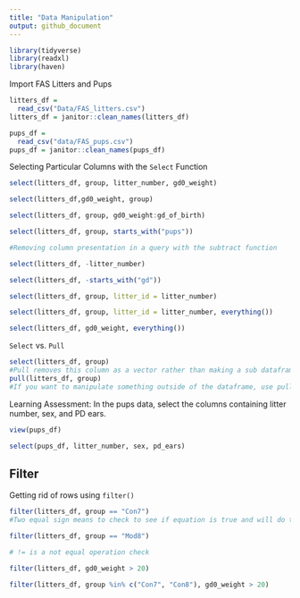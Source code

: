 ```yaml
---
title: "Data Manipulation"
output: github_document
---
```


```r
library(tidyverse)
library(readxl)
library(haven)
```

Import FAS Litters and Pups 

```r
litters_df =
  read_csv("Data/FAS_litters.csv")
litters_df = janitor::clean_names(litters_df)

pups_df =
  read_csv("data/FAS_pups.csv")
pups_df = janitor::clean_names(pups_df)

```

Selecting Particular Columns with the `Select` Function

```r
select(litters_df, group, litter_number, gd0_weight)

select(litters_df,gd0_weight, group)

select(litters_df, group, gd0_weight:gd_of_birth)

select(litters_df, group, starts_with("pups"))

#Removing column presentation in a query with the subtract function 

select(litters_df, -litter_number)

select(litters_df, -starts_with("gd"))

select(litters_df, group, litter_id = litter_number)

select(litters_df, group, litter_id = litter_number, everything())

select(litters_df, gd0_weight, everything())

```


`Select` vs. `Pull`
```r
select(litters_df, group)
#Pull removes this column as a vector rather than making a sub dataframe like the select function
pull(litters_df, group) 
#If you want to manipulate something outside of the dataframe, use pull
```

Learning Assessment: In the pups data, select the columns containing litter number, sex, and PD ears.

```r
view(pups_df)

select(pups_df, litter_number, sex, pd_ears)

```

## Filter 
Getting rid of rows using `filter()`

```r
filter(litters_df, group == "Con7")
#Two equal sign means to check to see if equation is true and will do the operation whenever it is true

filter(litters_df, group == "Mod8")

# != is a not equal operation check

filter(litters_df, gd0_weight > 20)

filter(litters_df, group %in% c("Con7", "Con8"), gd0_weight > 20)

```

